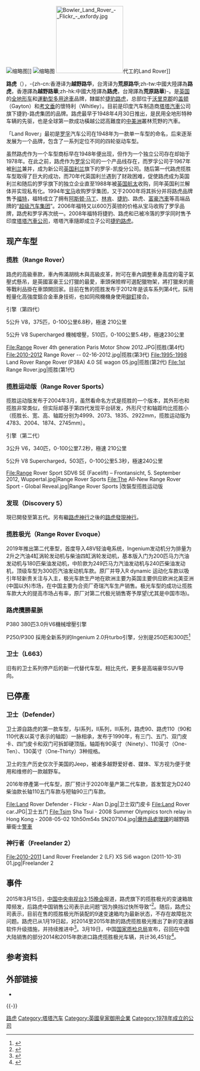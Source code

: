 {{Otheruses|subject=汽車品牌|other=中國大陸歌手|陆虎}}
{{noteTA
|G1=Transport
|G2=UK Places
|2=zh-hans:罗孚; zh-hant:路華;
}}
{{Infobox company
| name = Land Rover
| logo = <!-- 檔案不存在 LandRover.svg ，可從英文維基百科取得 -->
| type = [[子公司|子公司]]
| foundation = 1948年首次使用<ref name="robson_">{{cite book|title=The Rover company |first=Graham |last=Robson |publisher=Patrick Stephens |edition=2 |year=1981 |isbn=0-85059-543-6}}</ref>
| founder = 
| location = {{UK}}[[英格蘭|英格蘭]][[西密德蘭|西密德蘭]][[西密德蘭郡|西密德蘭郡]][[考文垂|考文垂]]懷特利
| industry = [[汽車|汽車]]
| products = 汽車
| company_slogan = 
| revenue = 
| net_income = 
| operating_income = 
| num_employees = 
| owner = [[塔塔汽車|塔塔汽車]]
| parent = [[捷豹路虎|捷豹路虎]]
| homepage = {{URL|http://www.landrover.com}}
}}
{{Infobox brand
|name                   = Land Rover marque
|image                  =
|type                   =
|currentowner           = [[塔塔汽車|塔塔汽車]]
|origin                 = {{UK}}
|discontinued           =
|related                =
|markets                = 汽車
|previousowners         = 1948－1967 路虎公司<br/>1967－1968 利蘭汽車公司<br/>1968－1986 英國利蘭汽車公司<br/>1986－2000 [[陸虎集團|陸虎集團]]<br/>2000－2008 [[福特汽車公司|福特汽車公司]]
|trademarkregistrations =
|website                =
}}
{{各地中文名
| t = 1
| name = {{lang|en|Land Rover}}
| cn = 路虎
| hk = 越野路華
| tw = 荒原路華
}}
[[File:1st_Armoured_Division_Land_Rover.jpg|缩略图]]]]
[[File:2005_Land_Rover_Range_Rover_Sport_(L320_MY06)_TDV6_wagon_(2015-12-07)_01.jpg|缩略图]]
[[File:Bowler_Land_Rover_-_Flickr_-_exfordy.jpg|180px]]代工的Land Rover]]

'''路虎'''（{{lang-en|'''Land Rover'''}}），-{zh-cn:香港译为'''越野路华'''，台湾译为'''荒原路华''';zh-tw:中國大陸譯為'''路虎'''，香港譯為'''越野路華''';zh-hk:中國大陸譯為'''路虎'''，台灣譯為'''荒原路華'''}-。是[[英国|英国]]的[[全地形车|全地形车]]和[[運動型多用途車|運動型多用途車]]品牌，隸屬於[[捷豹路虎|捷豹路虎]]，总部位于[[沃里克郡|沃里克郡]]的[[蓋登_(英國)|盖顿]]（Gayton）和[[考文垂|考文垂]]的懷特利（Whitley）。目前是印度汽车制造商[[塔塔汽車|塔塔汽車]]公司旗下捷豹-路虎集团的品牌。路虎最早于1948年4月30日推出，是民用全地形特种车辆的先驱，也是全球第一款成功橫越公認高難度的[[中美洲|中美洲]]叢林荒野的汽車。

「Land Rover」最初是[[罗孚_(汽车品牌)|罗孚]]汽车公司在1948年为一款单一车型的命名，后来逐渐发展为一个品牌，包含了一系列定位不同的四轮驱动车型。

虽然路虎作为一个车型商标早在1948年便出现，但作为一个独立公司存在却始于1978年。在此之前，路虎作为[[罗孚_(汽车品牌)|罗孚]]公司的一个产品线存在，而罗孚公司于1967年被[[利兰|利兰]]兼并，成为新公司[[英国利兰|英国利兰]]旗下的罗孚-凯旋分公司。随后第一代路虎揽胜车型取得了巨大的成功，而70年代英国利兰遇到了财政困难，促使路虎成为英国利兰和随后的罗孚旗下的独立企业直至1988年被[[英国航太|英国航太]]收购，同年英国利兰解体并实现私有化。1994年[[宝马|宝马]]收购罗孚集团，又于2000年将其拆分并将路虎品牌售予[[福特|福特]]，福特成立了拥有[[阿斯顿·马丁|阿斯顿·马丁]]、[[林肯汽車|林肯]]、[[捷豹|捷豹]]、路虎、[[富豪汽車|富豪汽車]]等高端品牌的“[[超级汽车集团|超级汽车集团]]”。2006年福特又以600万英镑的价格从宝马收购了罗孚品牌，路虎和罗孚再次统一。2008年福特将捷豹、路虎和已被冷落的罗孚同时售予印度[[塔塔汽車公司|塔塔汽車公司]]，塔塔汽車隨即成立子公司[[捷豹路虎|捷豹路虎]]。

== 现产车型 ==
=== 揽胜（Range Rover） ===
{{main|路虎揽胜}}
路虎的高級車款，車內佈滿胡桃木與高級皮革，附可在車內調整車身高度的電子氣壓式懸吊，是英國富豪王公打獵的最愛，車頭保險桿可選配獵物架，將打獵來的鹿等戰利品掛在車頭開回家。目前在售的揽胜发布于2012年是该车系列第4代，採用輕量化高強度鋁合金車身技術，也如同飛機機身使用[[鉚釘|鉚釘]]接合。

引擎（第四代）

5公升 V8，375匹，0-100公里6.8秒，極速 210公里

5公升 V8 Supercharged 機械增壓，510匹，0-100公里5.4秒，極速230公里

<gallery>
File:Range Rover 4th generation Paris Motor Show 2012.JPG|揽胜(第4代)
File:2010-2012 Range Rover -- 02-16-2012.jpg|揽胜(第3代)
File:1995-1998 Land Rover Range Rover (P38A) 4.0 SE wagon 05.jpg|揽胜(第2代)
File:1st Range Rover.jpg|揽胜(第1代)
</gallery>

=== 揽胜运动版（Range Rover Sports） ===
揽胜运动版发布于2004年3月，虽然看命名方式是揽胜的一个版本，其外形也和揽胜非常类似，但实际却基于第四代发现平台研发，外形尺寸和轴距均比揽胜小（揽胜长、宽、高、轴距分别为4999、2073、1835、2922mm，揽胜运动版为4783、2004、1874、2745mm）。

引擎（第二代）

3公升 V6，340匹，0-100公里7.2秒，極速 210公里

5公升 V8 Supercharged，503匹，0-100公里5.3秒，極速240公里

<gallery>
File:Range Rover Sport SDV6 SE (Facelift) – Frontansicht, 5. September 2012, Wuppertal.jpg|Range Rover Sports
File:The All-New Range Rover Sport - Global Reveal.jpg|Range Rover Sports
|改裝型揽胜运动版
</gallery>

=== 发现（Discovery 5） ===
{{main|路虎發現}}
現已開發至第五代。另有繼[[路虎神行|路虎神行]]之後的[[路虎發現神行|路虎發現神行]]。

=== 揽胜极光（Range Rover Evoque） ===
{{main|路虎揽胜极光}}
2019年推出第二代車型，首度导入48V轻油电系统，Ingenium发动机分为排量为2升之汽油4缸涡轮发动机与柴油四缸涡轮发动机，基本版入门为200匹马力汽油发动机与180匹柴油发动机，中阶款为249匹马力汽油发动机与240匹柴油发动机，顶级车型为300匹汽油发动机车款。原厂并导入R dynamic 运动化车款以吸引年轻新贵关注与入主，极光车款生产地在欧洲主要为英国主要供应欧洲北美亚洲(中国以外)市场，在中国主要为合资厂奇瑞汽车生产销售。极光车型的成功让揽胜车款大大的提高市场占有率，原厂对第二代极光销售寄予厚望(尤其是中国市场)。

=== 路虎攬勝星脈 ===
{{main|路虎攬勝星脈}}
P380 380匹3.0升V6機械增壓引擎
 
P250/P300 採用全新系列的Ingenium 2.0升turbo引擎，分別是250匹和300匹<ref>{{Cite web |url=http://www.topgeartw.com/?p=7023 |title=台灣TOPGEAR網頁-越野新人王 |access-date=2018-04-17 |archive-url=https://web.archive.org/web/20180417192246/http://www.topgeartw.com/?p=7023 |archive-date=2018-04-17 |dead-url=no }}</ref>
=== 卫士（L663） ===
{{main|路虎卫士 (L663)}}
旧有的卫士系列停产后的新一代替代车型。相比先代，更多是高端豪华SUV导向。

== 已停產 ==

=== 卫士（Defender） ===
{{main|路虎衛士}}
卫士源自路虎的第一款车型，与I系列，II系列，III系列，路虎90、路虎110（90和110代表以英寸表示的轴距）一脉相承，发布于1990年，有三门、五门、双门皮卡、四门皮卡和双门可拆卸硬顶版。轴距有90英寸（Ninety）、110英寸（One-Ten）、130英寸（One-Thirty）3种规格。

卫士的生产历史仅次于美国的Jeep，被诸多越野爱好者、媒体、军方视为便于使用和维修的一款越野车。

2016年停產第一代车型，原厂预计于2020年量产第二代车款，首发暂定为D240柴油款长轴110五门车款与短轴90三门车款。
<gallery>
File:Land Rover Defender - Flickr - Alan D.jpg|卫士双门皮卡
File:Land Rover car.JPG|卫士五门
File:Tsim Sha Tsui - 2008 Summer Olympics torch relay in Hong Kong - 2008-05-02 10h50m54s SN207104.jpg|[[爆炸品處理課|爆炸品處理課]]的越野路華衛士[[警察車輛|警車]]
</gallery>

=== 神行者（Freelander 2） ===
{{main|路虎神行者}}
<gallery>
File:2010-2011 Land Rover Freelander 2 (LF) XS Si6 wagon (2011-10-31) 01.jpg|Freelander 2
</gallery>

== 事件 ==
2015年3月15日，[[中国中央电视台3·15晚会|中国中央电视台3·15晚会]]报道，路虎旗下的揽胜极光的变速箱故障频发，后路虎中国销售公司表示此问题“因为换挡过快所导致”<ref>{{cite news |title=路虎，为何成“拦路虎”！？ |url=http://jingji.cntv.cn/2015/03/15/ARTI1426426135792450.shtml |publisher=中国中央电视台 |date=2015年3月15日 |accessdate=2015年3月15日 |archive-url=https://web.archive.org/web/20150319032646/http://jingji.cntv.cn/2015/03/15/ARTI1426426135792450.shtml |archive-date=2015年3月19日 |dead-url=no }}</ref>。随后，路虎公司表示，目前在售的揽胜极光所装配的9速变速箱均为最新状态，不存在故障批次问题。路虎已从1月19日起，对2014至2015年款的路虎揽胜极光推出了新的变速器软件升级措施，并持续推进中<ref>{{cite news |title=路虎慌了 东风日产急了：央视315晚会曝光企业齐回应 |url=http://news.xinhuanet.com/fortune/2015-03/16/c_127585106.htm |publisher=新华网 |date=2015年3月16日 |accessdate=2015年3月16日 |archive-url=https://web.archive.org/web/20150319022948/http://news.xinhuanet.com/fortune/2015-03/16/c_127585106.htm |archive-date=2015年3月19日 |dead-url=no }}</ref>。3月19日，中国[[国家质检总局|国家质检总局]]宣布，召回在中国大陆销售的部分2014和2015年款进口路虎揽胜极光车辆，共计36,451台<ref>{{cite news |title=质检总局责令路虎召回维修缺陷车辆 |url=http://auto.sohu.com/20150320/n410047085.shtml |publisher=搜狐 |date=2015年3月20日 |accessdate=2015年3月20日 |archive-url=https://web.archive.org/web/20150402135025/http://auto.sohu.com/20150320/n410047085.shtml |archive-date=2015年4月2日 |dead-url=yes }}</ref>。

== 参考资料 ==
{{reflist}}

== 外部链接 ==
{{Commons category|Land Rover}}
* {{official|landrover.com}}

{{-}}
{{Authority control}}
{{塔塔汽车}}

[[Category:路虎|]]
[[Category:塔塔汽车|Category:塔塔汽车]]
[[Category:英國皇家御用企業|Category:英國皇家御用企業]]
[[Category:1978年成立的公司|Category:1978年成立的公司]]